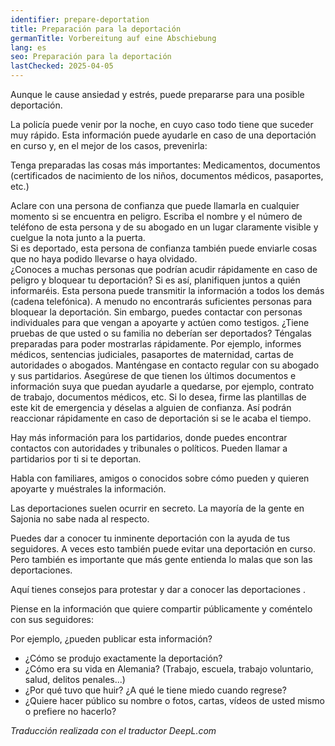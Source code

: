 ```yaml
---
identifier: prepare-deportation
title: Preparación para la deportación
germanTitle: Vorbereitung auf eine Abschiebung
lang: es
seo: Preparación para la deportación
lastChecked: 2025-04-05
---
```


Aunque le cause <InternalShortLink identifier="stress" internalShortLink>ansiedad y estrés</InternalShortLink>, puede prepararse para una posible deportación.

La policía puede venir por la noche, en cuyo caso todo tiene que suceder muy rápido. Esta información puede ayudarle en caso de una deportación en curso y, en el mejor de los casos, prevenirla:

Tenga preparadas las cosas más importantes: Medicamentos, documentos (certificados de nacimiento de los niños, documentos médicos, pasaportes, etc.) <br/>

Aclare con una persona de confianza que puede llamarla en cualquier momento si se encuentra en peligro. Escriba el nombre y el número de teléfono de esta persona y de su abogado en un lugar claramente visible y cuelgue la nota junto a la puerta. <br/>
Si es deportado, esta persona de confianza también puede enviarle cosas que no haya podido llevarse o haya olvidado. <br/>
¿Conoces a muchas personas que podrían acudir rápidamente en caso de peligro y bloquear tu deportación? Si es así, planifiquen juntos a quién informaréis. Esta persona puede transmitir la información a todos los demás (cadena telefónica).
A menudo no encontrarás suficientes personas para bloquear la deportación. Sin embargo, puedes contactar con personas individuales para que vengan a apoyarte y actúen como testigos.
¿Tiene pruebas de que usted o su familia no deberían ser deportados? Téngalas preparadas para poder mostrarlas rápidamente. Por ejemplo, informes médicos, sentencias judiciales, pasaportes de maternidad, cartas de autoridades o abogados.
Manténgase en contacto regular con su abogado y sus partidarios. Asegúrese de que tienen los últimos documentos e información suya que puedan ayudarle a quedarse, por ejemplo, contrato de trabajo, documentos médicos, etc.
Si lo desea, firme las <InternalShortLink identifier="forms">plantillas</InternalShortLink> de este kit de emergencia y déselas a alguien de confianza. Así podrán reaccionar rápidamente en caso de deportación si se le acaba el tiempo. <br/>

Hay más <InternalShortLink identifier="support">información para los partidarios</InternalShortLink>, donde puedes encontrar <InternalShortLink identifier="contacts">contactos</InternalShortLink> con autoridades y tribunales o políticos. Pueden llamar a partidarios por ti si te deportan.

Habla con familiares, amigos o conocidos sobre cómo pueden y quieren apoyarte y muéstrales la información.

Las deportaciones suelen ocurrir en secreto. La mayoría de la gente en Sajonia no sabe nada al respecto.

Puedes dar a conocer tu inminente deportación con la ayuda de tus seguidores. A veces esto también puede evitar una deportación en curso. Pero también es importante que más gente entienda lo malas que son las deportaciones.

Aquí tienes <InternalShortLink identifier="publicity">consejos para protestar y dar a conocer las deportaciones</InternalShortLink> .

Piense en la información que quiere compartir públicamente y coméntelo con sus seguidores:

Por ejemplo, ¿pueden publicar esta información?

- ¿Cómo se produjo exactamente la deportación?
- ¿Cómo era su vida en Alemania? (Trabajo, escuela, trabajo voluntario, salud, delitos penales...)
- ¿Por qué tuvo que huir? ¿A qué le tiene miedo cuando regrese?
- ¿Quiere hacer público su nombre o fotos, cartas, vídeos de usted mismo o prefiere no hacerlo?

*Traducción realizada con el traductor DeepL.com*
